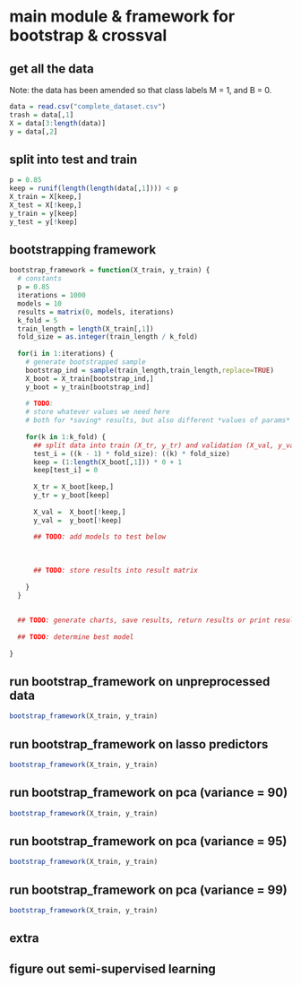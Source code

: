 # main module & framework for bootstrap & crossval

## get all the data
Note: the data has been amended so that class labels M = 1, and B = 0.
```r
data = read.csv("complete_dataset.csv")
trash = data[,1]
X = data[3:length(data)]
y = data[,2]
```

## split into test and train 
```r
p = 0.85
keep = runif(length(length(data[,1]))) < p
X_train = X[keep,]
X_test = X[!keep,]
y_train = y[keep]
y_test = y[!keep]
```

## bootstrapping framework
```r

bootstrap_framework = function(X_train, y_train) {
  # constants
  p = 0.85
  iterations = 1000
  models = 10
  results = matrix(0, models, iterations)
  k_fold = 5
  train_length = length(X_train[,1])
  fold_size = as.integer(train_length / k_fold)
  
  for(i in 1:iterations) {
    # generate bootstrapped sample
    bootstrap_ind = sample(train_length,train_length,replace=TRUE)
    X_boot = X_train[bootstrap_ind,]
    y_boot = y_train[bootstrap_ind]
    
    # TODO:
    # store whatever values we need here
    # both for *saving* results, but also different *values of params*
    
    for(k in 1:k_fold) {
      ## split data into train (X_tr, y_tr) and validation (X_val, y_val)
      test_i = ((k - 1) * fold_size): ((k) * fold_size)
      keep = (1:length(X_boot[,1])) * 0 + 1
      keep[test_i] = 0
    
      X_tr = X_boot[keep,]
      y_tr = y_boot[keep]
      
      X_val =  X_boot[!keep,]
      y_val =  y_boot[!keep]
      
      ## TODO: add models to test below
      
      
      
      ## TODO: store results into result matrix
      
    }
  }
  
  
  ## TODO: generate charts, save results, return results or print results
  
  ## TODO: determine best model
  
}
```

## run bootstrap_framework on unpreprocessed data

```r
bootstrap_framework(X_train, y_train)
```

## run bootstrap_framework on lasso predictors

```r
bootstrap_framework(X_train, y_train)
```

## run bootstrap_framework on pca (variance = 90)

```r
bootstrap_framework(X_train, y_train)
```

## run bootstrap_framework on pca (variance = 95)

```r
bootstrap_framework(X_train, y_train)
```

## run bootstrap_framework on pca (variance = 99)

```r
bootstrap_framework(X_train, y_train)
```

## extra
## figure out semi-supervised learning
